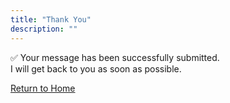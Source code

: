 ```yaml
---
title: "Thank You"
description: ""
---
```


✅ Your message has been successfully submitted.  
I will get back to you as soon as possible.

[Return to Home](index.qmd)


